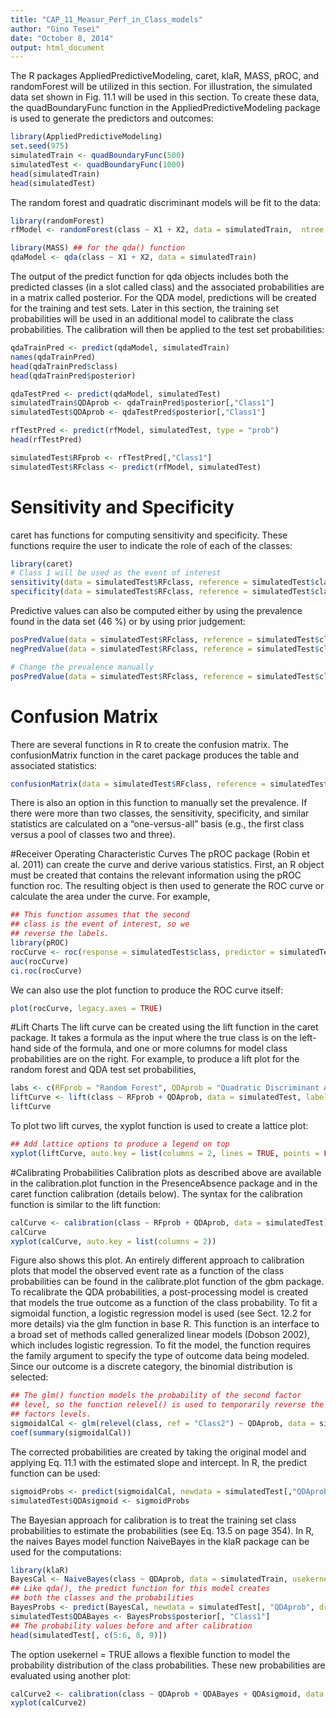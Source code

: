 ```yaml
---
title: "CAP_11_Measur_Perf_in_Class_models"
author: "Gino Tesei"
date: "October 8, 2014"
output: html_document
---
```


The R packages AppliedPredictiveModeling, caret, klaR, MASS, pROC, and
randomForest will be utilized in this section.
For illustration, the simulated data set shown in Fig. 11.1 will be used in
this section. To create these data, the quadBoundaryFunc function in the AppliedPredictiveModeling package is used to generate the predictors and outcomes:

```r
library(AppliedPredictiveModeling)
set.seed(975)
simulatedTrain <- quadBoundaryFunc(500)
simulatedTest <- quadBoundaryFunc(1000)
head(simulatedTrain)
head(simulatedTest)
```


The random forest and quadratic discriminant models will be fit to the data:

```r
library(randomForest)
rfModel <- randomForest(class ~ X1 + X2, data = simulatedTrain,  ntree = 2000)

library(MASS) ## for the qda() function
qdaModel <- qda(class ~ X1 + X2, data = simulatedTrain)
```

The output of the predict function for qda objects includes both the predicted
classes (in a slot called class) and the associated probabilities are in a matrix
called posterior. For the QDA model, predictions will be created for the
training and test sets. Later in this section, the training set probabilities
will be used in an additional model to calibrate the class probabilities. The
calibration will then be applied to the test set probabilities:

```r
qdaTrainPred <- predict(qdaModel, simulatedTrain)
names(qdaTrainPred)
head(qdaTrainPred$class)
head(qdaTrainPred$posterior)

qdaTestPred <- predict(qdaModel, simulatedTest)
simulatedTrain$QDAprob <- qdaTrainPred$posterior[,"Class1"]
simulatedTest$QDAprob <- qdaTestPred$posterior[,"Class1"]

rfTestPred <- predict(rfModel, simulatedTest, type = "prob")
head(rfTestPred)

simulatedTest$RFprob <- rfTestPred[,"Class1"]
simulatedTest$RFclass <- predict(rfModel, simulatedTest)
```

# Sensitivity and Specificity
caret has functions for computing sensitivity and specificity. These functions
require the user to indicate the role of each of the classes:
```r
library(caret)
# Class 1 will be used as the event of interest
sensitivity(data = simulatedTest$RFclass, reference = simulatedTest$class, positive = "Class1")
specificity(data = simulatedTest$RFclass, reference = simulatedTest$class, negative = "Class2")

```

Predictive values can also be computed either by using the prevalence found in the data set (46 %) or by using prior judgement:

```r
posPredValue(data = simulatedTest$RFclass, reference = simulatedTest$class, positive = "Class1")
negPredValue(data = simulatedTest$RFclass, reference = simulatedTest$class, positive = "Class2")

# Change the prevalence manually
posPredValue(data = simulatedTest$RFclass, reference = simulatedTest$class, positive = "Class1", prevalence = .9)

```


# Confusion Matrix
There are several functions in R to create the confusion matrix. The
confusionMatrix function in the caret package produces the table and associated statistics:

```r
confusionMatrix(data = simulatedTest$RFclass, reference = simulatedTest$class, positive = "Class1")

```

There is also an option in this function to manually set the prevalence. If there
were more than two classes, the sensitivity, specificity, and similar statistics
are calculated on a “one-versus-all” basis (e.g., the first class versus a pool of
classes two and three).

#Receiver Operating Characteristic Curves
The pROC package (Robin et al. 2011) can create the curve and derive various
statistics.
First, an R object must be created that contains the relevant
information using the pROC function roc. The resulting object is then used
to generate the ROC curve or calculate the area under the curve. For example,

```r
## This function assumes that the second
## class is the event of interest, so we
## reverse the labels.
library(pROC)
rocCurve <- roc(response = simulatedTest$class, predictor = simulatedTest$RFprob, levels = rev(levels(simulatedTest$class)))
auc(rocCurve)
ci.roc(rocCurve)
```

We can also use the plot function to produce the ROC curve itself:
```r
plot(rocCurve, legacy.axes = TRUE)
```


#Lift Charts
The lift curve can be created using the lift function in the caret package.
It takes a formula as the input where the true class is on the left-hand side
of the formula, and one or more columns for model class probabilities are on
the right. For example, to produce a lift plot for the random forest and QDA
test set probabilities,

```r
labs <- c(RFprob = "Random Forest", QDAprob = "Quadratic Discriminant Analysis")
liftCurve <- lift(class ~ RFprob + QDAprob, data = simulatedTest, labels = labs)
liftCurve
```

To plot two lift curves, the xyplot function is used to create a lattice plot:

```r
## Add lattice options to produce a legend on top
xyplot(liftCurve, auto.key = list(columns = 2, lines = TRUE, points = FALSE))
```


#Calibrating Probabilities
Calibration plots as described above are available in the calibration.plot
function in the PresenceAbsence package and in the caret function calibration
(details below). The syntax for the calibration function is similar to the lift
function:

```r
calCurve <- calibration(class ~ RFprob + QDAprob, data = simulatedTest)
calCurve
xyplot(calCurve, auto.key = list(columns = 2))
```
Figure also shows this plot. An entirely different approach to calibration
plots that model the observed event rate as a function of the class probabilities
can be found in the calibrate.plot function of the gbm package.
To recalibrate the QDA probabilities, a post-processing model is created
that models the true outcome as a function of the class probability. To fit
a sigmoidal function, a logistic regression model is used (see Sect. 12.2 for
more details) via the glm function in base R. This function is an interface
to a broad set of methods called generalized linear models (Dobson 2002),
which includes logistic regression. To fit the model, the function requires the
family argument to specify the type of outcome data being modeled. Since
our outcome is a discrete category, the binomial distribution is selected:

```r
## The glm() function models the probability of the second factor
## level, so the function relevel() is used to temporarily reverse the
## factors levels.
sigmoidalCal <- glm(relevel(class, ref = "Class2") ~ QDAprob, data = simulatedTrain, family = binomial)
coef(summary(sigmoidalCal)) 

```

The corrected probabilities are created by taking the original model and
applying Eq. 11.1 with the estimated slope and intercept. In R, the predict
function can be used:

```r
sigmoidProbs <- predict(sigmoidalCal, newdata = simulatedTest[,"QDAprob", drop = FALSE], type = "response")
simulatedTest$QDAsigmoid <- sigmoidProbs

``` 


The Bayesian approach for calibration is to treat the training set class probabilities to estimate the probabilities
(see Eq. 13.5 on page 354). In R, the naives Bayes model function NaiveBayes in the klaR
package can be used for the computations:

```r
library(klaR)
BayesCal <- NaiveBayes(class ~ QDAprob, data = simulatedTrain, usekernel = TRUE)
## Like qda(), the predict function for this model creates
## both the classes and the probabilities
BayesProbs <- predict(BayesCal, newdata = simulatedTest[, "QDAprob", drop = FALSE])
simulatedTest$QDABayes <- BayesProbs$posterior[, "Class1"]
## The probability values before and after calibration
head(simulatedTest[, c(5:6, 8, 9)])
``` 


The option usekernel = TRUE allows a flexible function to model the probability distribution of the class probabilities.
These new probabilities are evaluated using another plot:

```r
calCurve2 <- calibration(class ~ QDAprob + QDABayes + QDAsigmoid, data = simulatedTest)
xyplot(calCurve2)
``` 



